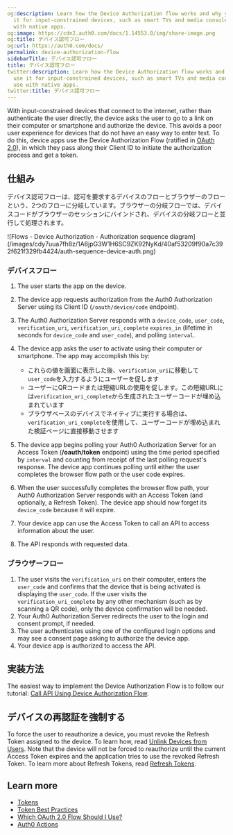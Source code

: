 ```yaml
---
og:description: Learn how the Device Authorization flow works and why you should use
  it for input-constrained devices, such as smart TVs and media consoles. For use
  with native apps.
og:image: https://cdn2.auth0.com/docs/1.14553.0/img/share-image.png
og:title: デバイス認可フロー
og:url: https://auth0.com/docs/
permalink: device-authorization-flow
sidebarTitle: デバイス認可フロー
title: デバイス認可フロー
twitter:description: Learn how the Device Authorization flow works and why you should
  use it for input-constrained devices, such as smart TVs and media consoles. For
  use with native apps.
twitter:title: デバイス認可フロー
---
```


With input-constrained devices that connect to the internet, rather than authenticate the user directly, the device asks the user to go to a link on their computer or smartphone and authorize the device. This avoids a poor user experience for devices that do not have an easy way to enter text. To do this, device apps use the Device <Tooltip tip="Authorization Flow: Authorization grant (or workflow) specified in the OAuth 2.0 framework." cta="View Glossary" href="/docs/glossary?term=Authorization+Flow">Authorization Flow</Tooltip> (ratified in [OAuth 2.0](https://tools.ietf.org/html/rfc8628)), in which they pass along their <Tooltip tip="Client ID: Identification value given to your registered resource from Auth0." cta="View Glossary" href="/docs/glossary?term=Client+ID">Client ID</Tooltip> to initiate the authorization process and get a token.

## 仕組み

デバイス認可フローは、認可を要求するデバイスのフローとブラウザーのフローという、2つのフローに分岐しています。ブラウザーの分岐フローでは、デバイスコードがブラウザーのセッションにバインドされ、デバイスの分岐フローと並行して処理されます。

<Frame>![Flows - Device Authorization - Authorization sequence diagram](/images/cdy7uua7fh8z/1A6jpG3W1H6SC9ZK92NyKd/40af53209f90a7c392f621f329fb4424/auth-sequence-device-auth.png)</Frame>

### デバイスフロー

1. The user starts the app on the device.
2. The device app requests authorization from the Auth0 Authorization Server using its Client ID (`/oauth/device/code` endpoint).
3. The Auth0 Authorization Server responds with a `device_code`, `user_code`, `verification_uri`, `verification_uri_complete` `expires_in` (lifetime in seconds for `device_code` and `user_code`), and polling `interval`.
4. The device app asks the user to activate using their computer or smartphone. The app may accomplish this by:

   * これらの値を画面に表示した後、`verification_uri`に移動して`user_code`を入力するようにユーザーを促します
   * ユーザーにQRコードまたは短縮URLの使用を促します。この短縮URLには`verification_uri_complete`から生成されたユーザーコードが埋め込まれています
   * ブラウザベースのデバイスでネイティブに実行する場合は、`verification_uri_complete`を使用して、ユーザーコードが埋め込まれた検証ページに直接移動させます
5. The device app begins polling your Auth0 Authorization Server for an Access Token (**/oauth/token** endpoint) using the time period specified by `interval` and counting from receipt of the last polling request's response. The device app continues polling until either the user completes the browser flow path or the user code expires.
6. When the user successfully completes the browser flow path, your Auth0 Authorization Server responds with an Access Token (and optionally, a Refresh Token). The device app should now forget its `device_code` because it will expire.
7. Your device app can use the Access Token to call an API to access information about the user.
8. The API responds with requested data.

### ブラウザーフロー

1. The user visits the `verification_uri` on their computer, enters the `user_code` and confirms that the device that is being activated is displaying the `user_code`. If the user visits the `verification_uri_complete` by any other mechanism (such as by scanning a QR code), only the device confirmation will be needed.
2. Your Auth0 Authorization Server redirects the user to the login and consent prompt, if needed.
3. The user authenticates using one of the configured login options and may see a consent page asking to authorize the device app.
4. Your device app is authorized to access the API.

## 実装方法

The easiest way to implement the Device Authorization Flow is to follow our tutorial: [Call API Using Device Authorization Flow](/docs/get-started/authentication-and-authorization-flow/device-authorization-flow/call-your-api-using-the-device-authorization-flow).

## デバイスの再認証を強制する

To force the user to reauthorize a device, you must revoke the <Tooltip tip="Refresh Token: Token used to obtain a renewed Access Token without forcing users to log in again." cta="View Glossary" href="/docs/glossary?term=Refresh+Token">Refresh Token</Tooltip> assigned to the device. To learn how, read [Unlink Devices from Users](/docs/manage-users/user-accounts/unlink-devices-from-users). Note that the device will not be forced to reauthorize until the current <Tooltip tip="Access Token: Authorization credential, in the form of an opaque string or JWT, used to access an API." cta="View Glossary" href="/docs/glossary?term=Access+Token">Access Token</Tooltip> expires and the application tries to use the revoked Refresh Token. To learn more about Refresh Tokens, read [Refresh Tokens](/docs/secure/tokens/refresh-tokens).

## Learn more

* [Tokens](/docs/secure/tokens)
* [Token Best Practices](/docs/secure/tokens/token-best-practices)
* [Which OAuth 2.0 Flow Should I Use?](/docs/get-started/authentication-and-authorization-flow/which-oauth-2-0-flow-should-i-use)
* [Auth0 Actions](/docs/customize/actions)